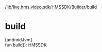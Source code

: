 /[lib](/api-reference/android/v2/home/content)/[live.hms.video.sdk](../../index)/[HMSSDK](../index)/[Builder](index)/[build](build)

# build

[androidJvm]\
fun [build](build)(): [HMSSDK](../index)
